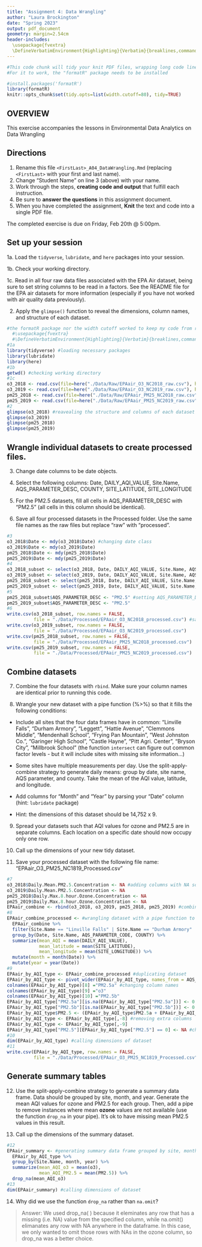 ```yaml
---
title: "Assignment 4: Data Wrangling"
author: "Laura Brockington"
date: "Spring 2023"
output: pdf_document
geometry: margin=2.54cm
header-includes:
  \usepackage{fvextra}
  \DefineVerbatimEnvironment{Highlighting}{Verbatim}{breaklines,commandchars=\\\{\}}
---
```


```r
#This code chunk will tidy your knit PDF files, wrapping long code lines
#For it to work, the "formatR" package needs to be installed

#install.packages('formatR')
library(formatR)
knitr::opts_chunk$set(tidy.opts=list(width.cutoff=80), tidy=TRUE)
```


## OVERVIEW

This exercise accompanies the lessons in Environmental Data Analytics on Data Wrangling 

## Directions

1.  Rename this file `<FirstLast>_A04_DataWrangling.Rmd` (replacing `<FirstLast>` with your first and last name).
2. Change "Student Name" on line 3 (above) with your name.
3. Work through the steps, **creating code and output** that fulfill each instruction.
4. Be sure to **answer the questions** in this assignment document.
5. When you have completed the assignment, **Knit** the text and code into a single PDF file.

The completed exercise is due on Friday, Feb 20th @ 5:00pm.

## Set up your session 

1a. Load the `tidyverse`,  `lubridate`, and `here` packages into your session.

1b. Check your working directory.

1c. Read in all four raw data files associated with the EPA Air dataset, being sure to set string columns to be read in a factors. See the README file for the EPA air datasets for more information (especially if you have not worked with air quality data previously). 

2. Apply the `glimpse()` function to reveal the dimensions, column names, and structure of each dataset. 

```r
#the formatR package nor the width cutoff worked to keep my code from running off the page when I knit, so I added this to the header "header-includes:
  #\usepackage{fvextra}
  #\DefineVerbatimEnvironment{Highlighting}{Verbatim}{breaklines,commandchars=\\\{\}}"
#1a 
library(tidyverse) #loading necessary packages
library(lubridate)
library(here)
#1b 
getwd() #checking working directory
#1c 
o3_2018 <- read.csv(file=here("./Data/Raw/EPAair_O3_NC2018_raw.csv"), header=TRUE, stringsAsFactors = TRUE) #reading in datasets
o3_2019 <- read.csv(file=here("./Data/Raw/EPAair_O3_NC2019_raw.csv"), header=TRUE, stringsAsFactors = TRUE)
pm25_2018 <- read.csv(file=here("./Data/Raw/EPAair_PM25_NC2018_raw.csv"), header=TRUE, stringsAsFactors = TRUE)
pm25_2019 <- read.csv(file=here("./Data/Raw/EPAair_PM25_NC2019_raw.csv"), header=TRUE, stringsAsFactors = TRUE)
#2 
glimpse(o3_2018) #reavealing the structure and columns of each dataset
glimpse(o3_2019)
glimpse(pm25_2018)
glimpse(pm25_2019)
```


## Wrangle individual datasets to create processed files.

3. Change date columns to be date objects.

4. Select the following columns: Date, DAILY_AQI_VALUE, Site.Name, AQS_PARAMETER_DESC, COUNTY, SITE_LATITUDE, SITE_LONGITUDE

5. For the PM2.5 datasets, fill all cells in AQS_PARAMETER_DESC with "PM2.5" (all cells in this column should be identical).

6. Save all four processed datasets in the Processed folder. Use the same file names as the raw files but replace "raw" with "processed".

```r
#3
o3_2018$Date <- mdy(o3_2018$Date) #changing date class
o3_2019$Date <- mdy(o3_2019$Date)
pm25_2018$Date <- mdy(pm25_2018$Date)
pm25_2019$Date <- mdy(pm25_2019$Date)
#4
o3_2018_subset <- select(o3_2018, Date, DAILY_AQI_VALUE, Site.Name, AQS_PARAMETER_DESC, COUNTY, SITE_LATITUDE, SITE_LONGITUDE) #selecting certain columns
o3_2019_subset <- select(o3_2019, Date, DAILY_AQI_VALUE, Site.Name, AQS_PARAMETER_DESC, COUNTY, SITE_LATITUDE, SITE_LONGITUDE)
pm25_2018_subset <- select(pm25_2018, Date, DAILY_AQI_VALUE, Site.Name, AQS_PARAMETER_DESC, COUNTY, SITE_LATITUDE, SITE_LONGITUDE)
pm25_2019_subset <- select(pm25_2019, Date, DAILY_AQI_VALUE, Site.Name, AQS_PARAMETER_DESC, COUNTY, SITE_LATITUDE, SITE_LONGITUDE)
#5
pm25_2018_subset$AQS_PARAMETER_DESC <- "PM2.5" #setting AQS_PARAMETER_DESC as PM2.5
pm25_2019_subset$AQS_PARAMETER_DESC <- "PM2.5"
#6
write.csv(o3_2018_subset, row.names = FALSE, 
          file = "./Data/Processed/EPAair_O3_NC2018_processed.csv") #saving subsetted datasets to processed folder
write.csv(o3_2019_subset, row.names = FALSE, 
          file = "./Data/Processed/EPAair_O3_NC2019_processed.csv")
write.csv(pm25_2018_subset, row.names = FALSE, 
          file = "./Data/Processed/EPAair_PM25_NC2018_processed.csv")
write.csv(pm25_2019_subset, row.names = FALSE, 
          file = "./Data/Processed/EPAair_PM25_NC2019_processed.csv")
```


## Combine datasets

7. Combine the four datasets with `rbind`. Make sure your column names are identical prior to running this code.

8. Wrangle your new dataset with a pipe function (%>%) so that it fills the following conditions: 

  * Include all sites that the four data frames have in common: "Linville Falls", "Durham Armory", "Leggett", "Hattie Avenue", "Clemmons Middle", "Mendenhall School", "Frying Pan Mountain", "West Johnston Co.", "Garinger High School", "Castle Hayne", "Pitt Agri. Center", "Bryson City", "Millbrook School" (the function `intersect` can figure out common factor levels - but it will include sites with missing site information...) 

  * Some sites have multiple measurements per day. Use the split-apply-combine strategy to generate daily means: group by date, site name, AQS parameter, and county. Take the mean of the AQI value, latitude, and longitude.
  
  * Add columns for "Month" and "Year" by parsing your "Date" column (hint: `lubridate` package)
  
  * Hint: the dimensions of this dataset should be 14,752 x 9.

9. Spread your datasets such that AQI values for ozone and PM2.5 are in separate columns. Each location on a specific date should now occupy only one row.

10. Call up the dimensions of your new tidy dataset.

11. Save your processed dataset with the following file name: "EPAair_O3_PM25_NC1819_Processed.csv"

```r
#7
o3_2018$Daily.Mean.PM2.5.Concentration <- NA #adding columns with NA so the dataframes match
o3_2019$Daily.Mean.PM2.5.Concentration <- NA
pm25_2018$Daily.Max.8.hour.Ozone.Concentration <- NA
pm25_2019$Daily.Max.8.hour.Ozone.Concentration <- NA
EPAair_combine <- rbind(o3_2018, o3_2019, pm25_2018, pm25_2019) #combining the 4 datasets
#8
EPAair_combine_processed <- #wrangling dataset with a pipe function to fulfull the above requirements
  EPAair_combine %>%
  filter(Site.Name == "Linville Falls" | Site.Name == "Durham Armory" | Site.Name == "Leggett" | Site.Name == "Hattie Avenue" | Site.Name == "Clemmons Middle" | Site.Name == "Mendenhall School" | Site.Name == "Frying Pan Mountain" | Site.Name == "West Johnston Co." | Site.Name == "Garinger High School" | Site.Name == "Castle Hayne" | Site.Name == "Pitt Agri. Center" | Site.Name == "Bryson City" | Site.Name == "Millbrook School") %>%
  group_by(Date, Site.Name, AQS_PARAMETER_CODE, COUNTY) %>%
  summarize(mean_AQI = mean(DAILY_AQI_VALUE),
            mean_latitude = mean(SITE_LATITUDE),
            mean_longitude = mean(SITE_LONGITUDE)) %>%
  mutate(month = month(Date)) %>%
  mutate(year = year(Date))
#9
EPAair_by_AQI_type <- EPAair_combine_processed #duplicating dataset
EPAair_by_AQI_type <- pivot_wider(EPAair_by_AQI_type, names_from = AQS_PARAMETER_CODE, values_from = mean_AQI) #spreading the AQI_type column 
colnames(EPAair_by_AQI_type)[8] ="PM2.5a" #changing column names
colnames(EPAair_by_AQI_type)[9] ="o3"
colnames(EPAair_by_AQI_type)[10] ="PM2.5b"
EPAair_by_AQI_type["PM2.5a"][is.na(EPAair_by_AQI_type["PM2.5a"])] <- 0 #setting NAs to 0
EPAair_by_AQI_type["PM2.5b"][is.na(EPAair_by_AQI_type["PM2.5b"])] <- 0
EPAair_by_AQI_type$PM2.5 <- (EPAair_by_AQI_type$PM2.5a + EPAair_by_AQI_type$PM2.5b) #summing the two PM2.5 columns and adding to new column
EPAair_by_AQI_type <- EPAair_by_AQI_type[,-8] #removing extra columns
EPAair_by_AQI_type <- EPAair_by_AQI_type[,-9]
EPAair_by_AQI_type["PM2.5"][EPAair_by_AQI_type["PM2.5"] == 0] <- NA #changing 0 back to NAs
#10
dim(EPAair_by_AQI_type) #calling dimensions of dataset
#11
write.csv(EPAair_by_AQI_type, row.names = FALSE, 
          file = "./Data/Processed/EPAair_O3_PM25_NC1819_Processed.csv") #saving dataset
```


## Generate summary tables

12. Use the split-apply-combine strategy to generate a summary data frame. Data should be grouped by site, month, and year. Generate the mean AQI values for ozone and PM2.5 for each group. Then, add a pipe to remove instances where mean **ozone** values are not available (use the function `drop_na` in your pipe). It's ok to have missing mean PM2.5 values in this result. 

13. Call up the dimensions of the summary dataset.

```r
#12
EPAair_summary <- #generating summary data frame grouped by site, month, and year with mean AQI values for ozone and PM2.5, then dropping rows with NAs as mean AQI for ozone or o3
  EPAair_by_AQI_type %>%
  group_by(Site.Name, month, year) %>%
  summarize(mean_AQI_o3 = mean(o3),
            mean_AQI_PM2.5 = mean(PM2.5)) %>%
  drop_na(mean_AQI_o3)
#13
dim(EPAair_summary) #calling dimensions of dataset
```

14. Why did we use the function `drop_na` rather than `na.omit`?

> Answer: We used drop_na( ) because it eleminates any row that has a missing (i.e. NA) value from the specified column, while na.omit() elimanates any row with NA anywhere in the dataframe. In this case, we only wanted to omit those rows with NAs in the ozone column, so drop_na was a better choice.